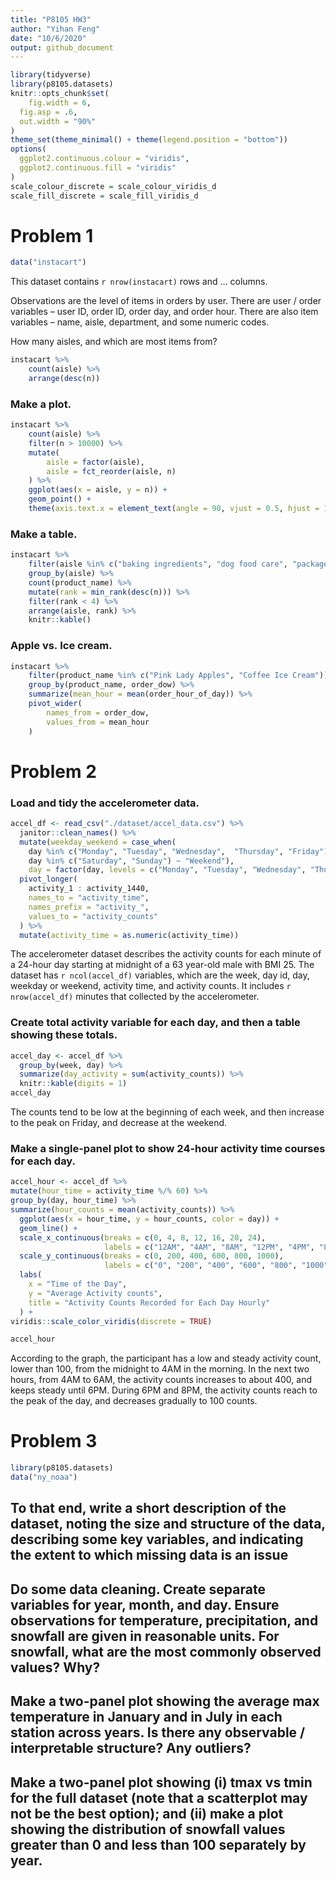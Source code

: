 ```yaml
---
title: "P8105 HW3"
author: "Yihan Feng"
date: "10/6/2020"
output: github_document
---
```


```r
library(tidyverse)
library(p8105.datasets)
knitr::opts_chunk$set(
	fig.width = 6, 
  fig.asp = .6,
  out.width = "90%"
)
theme_set(theme_minimal() + theme(legend.position = "bottom"))
options(
  ggplot2.continuous.colour = "viridis",
  ggplot2.continuous.fill = "viridis"
)
scale_colour_discrete = scale_colour_viridis_d
scale_fill_discrete = scale_fill_viridis_d
```


# Problem 1

```r
data("instacart")
```

This dataset contains `r nrow(instacart)` rows and ... columns. 

Observations are the level of items in orders by user. There are user / order variables -- user ID, order ID, order day, and order hour. There are also item variables -- name, aisle, department, and some numeric codes. 

How many aisles, and which are most items from?

```r
instacart %>% 
	count(aisle) %>% 
	arrange(desc(n))
```


### Make a plot. 

```r
instacart %>% 
	count(aisle) %>% 
	filter(n > 10000) %>% 
	mutate(
		aisle = factor(aisle),
		aisle = fct_reorder(aisle, n)
	) %>% 
	ggplot(aes(x = aisle, y = n)) + 
	geom_point() + 
	theme(axis.text.x = element_text(angle = 90, vjust = 0.5, hjust = 1))
```


### Make a table. 

```r
instacart %>% 
	filter(aisle %in% c("baking ingredients", "dog food care", "packaged vegetables fruits")) %>% 
	group_by(aisle) %>% 
	count(product_name) %>% 
	mutate(rank = min_rank(desc(n))) %>% 
	filter(rank < 4) %>% 
	arrange(aisle, rank) %>% 
	knitr::kable()
```


### Apple vs. Ice cream. 

```r
instacart %>% 
	filter(product_name %in% c("Pink Lady Apples", "Coffee Ice Cream")) %>% 
	group_by(product_name, order_dow) %>% 
	summarize(mean_hour = mean(order_hour_of_day)) %>% 
	pivot_wider(
		names_from = order_dow,
		values_from = mean_hour
	)
```



# Problem 2


### Load and tidy the accelerometer data. 

```r
accel_df <- read_csv("./dataset/accel_data.csv") %>%
  janitor::clean_names() %>%
  mutate(weekday_weekend = case_when(
    day %in% c("Monday", "Tuesday", "Wednesday",  "Thursday", "Friday") ~ "Weekday",
    day %in% c("Saturday", "Sunday") ~ "Weekend"), 
    day = factor(day, levels = c("Monday", "Tuesday", "Wednesday", "Thursday", "Friday", "Saturday", "Sunday"))) %>%
  pivot_longer(
    activity_1 : activity_1440,
    names_to = "activity_time",
    names_prefix = "activity_",
    values_to = "activity_counts" 
  ) %>%
  mutate(activity_time = as.numeric(activity_time))
```

The accelerometer dataset describes the activity counts for each minute of a 24-hour day starting at midnight of a 63 year-old male with BMI 25. The dataset has `r ncol(accel_df)` variables, which are the week, day id, day, weekday or weekend, activity time, and activity counts. It includes `r nrow(accel_df)` minutes that collected by the accelerometer. 



### Create total activity variable for each day, and then a table showing these totals. 

```r
accel_day <- accel_df %>%
  group_by(week, day) %>%
  summarize(day_activity = sum(activity_counts)) %>%
  knitr::kable(digits = 1)
accel_day
```

The counts tend to be low at the beginning of each week, and then increase to the peak on Friday, and decrease at the weekend. 


### Make a single-panel plot to show 24-hour activity time courses for each day. 

```r
accel_hour <- accel_df %>%
mutate(hour_time = activity_time %/% 60) %>%
group_by(day, hour_time) %>%
summarize(hour_counts = mean(activity_counts)) %>%
  ggplot(aes(x = hour_time, y = hour_counts, color = day)) +
  geom_line() +
  scale_x_continuous(breaks = c(0, 4, 8, 12, 16, 20, 24), 
                     labels = c("12AM", "4AM", "8AM", "12PM", "4PM", "8PM", "12AM")) + 
  scale_y_continuous(breaks = c(0, 200, 400, 600, 800, 1000), 
                     labels = c("0", "200", "400", "600", "800", "1000")) +
  labs(
    x = "Time of the Day", 
    y = "Average Activity counts",
    title = "Activity Counts Recorded for Each Day Hourly"
  ) + 
viridis::scale_color_viridis(discrete = TRUE)

accel_hour
```

According to the graph, the participant has a low and steady activity count, lower than 100, from the midnight to 4AM in the morning. In the next two hours, from 4AM to 6AM, the activity counts increases to about 400, and keeps steady until 6PM. During 6PM and 8PM, the activity counts reach to the peak of the day, and decreases gradually to 100 counts. 

# Problem 3

```r
library(p8105.datasets)
data("ny_noaa")
```

## To that end, write a short description of the dataset, noting the size and structure of the data, describing some key variables, and indicating the extent to which missing data is an issue


## Do some data cleaning. Create separate variables for year, month, and day. Ensure observations for temperature, precipitation, and snowfall are given in reasonable units. For snowfall, what are the most commonly observed values? Why?


## Make a two-panel plot showing the average max temperature in January and in July in each station across years. Is there any observable / interpretable structure? Any outliers?
 
 
## Make a two-panel plot showing (i) tmax vs tmin for the full dataset (note that a scatterplot may not be the best option); and (ii) make a plot showing the distribution of snowfall values greater than 0 and less than 100 separately by year.























